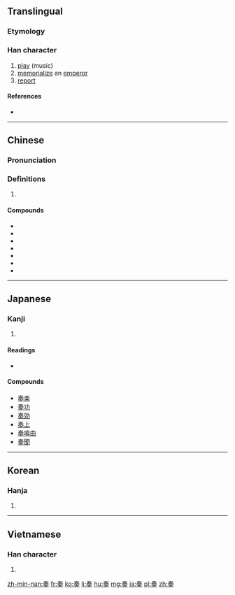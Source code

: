 {{also|秦|奉|泰}}
==Translingual==
===Etymology===
{{Han etyl}}

===Han character===
{{Han char|rn=37|rad=大|as=06|sn=9|four=5043<sub>0</sub>|canj=手大竹大 (QKHK)|ids=⿱[[𡗗]][[天]]}}

# [[play]] (music)
# [[memorialize]] an [[emperor]]
# [[report]]

====References====
* {{Han ref|kx=0251.150|dkj=05915|dj=0512.140|hdz=10537.010|uh=594F|ud=22863|bh=ABB5|bd=43957}}

----

==Chinese==
{{zh-forms}}

===Pronunciation===
{{zh-pron
|m=zòu
|ma=Zh-zòu.ogg
|c=zau3,cau3
|h=pfs=
|md=
|mn=cháu
|w=
|mc=y
|oc=y
|cat=n
}}

===Definitions===
{{zh-hanzi}}

# {{rfdef|lang=zh}}

====Compounds====
* {{zh-l|吹奏乐器}}
* {{zh-l|奏功}}
* {{zh-l|奏捷}}
* {{zh-l|奏凯}}
* {{zh-l|奏鸣曲}}
* {{zh-l|奏效}}
* {{zh-l|奏乐}}

----

==Japanese==

===Kanji===
{{ja-kanji|grade=6|rs=大06}}

# {{defn|lang=ja|sort=大06}}

====Readings====
* {{ja-readings|on=[[そう]] (sō)|kun=[[かなでる]] (kanaderu), [[すすめる]] (susumeru)}}

====Compounds====
* [[奏楽]]
* [[奏功]]
* [[奏効]]
* [[奏上]]
* [[奏鳴曲]]
* [[奏聞]]

----

==Korean==

===Hanja===
{{ko-hanja|hangeul=주|rv=ju|mr=chu}}

# {{defn|lang=ko|sort=大06}}

----

==Vietnamese==

===Han character===
{{vi-hantu|[[tấu]], [[táu]], [[tâu]], [[thần]]|rs=大06}}

# {{defn|lang=vi|sort=大06}}

[[zh-min-nan:奏]]
[[fr:奏]]
[[ko:奏]]
[[li:奏]]
[[hu:奏]]
[[mg:奏]]
[[ja:奏]]
[[pl:奏]]
[[zh:奏]]